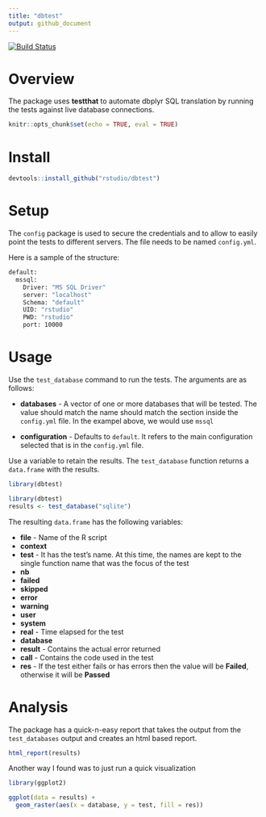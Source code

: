 ```yaml
---
title: "dbtest"
output: github_document
---
```


[![Build Status](https://travis-ci.org/rstudio/dbtest.svg?branch=master)](https://travis-ci.org/rstudio/dbtest)

# Overview

The package uses **testthat** to automate dbplyr SQL translation by running the tests against live database connections.

```r
knitr::opts_chunk$set(echo = TRUE, eval = TRUE)
```

# Install

```r
devtools::install_github("rstudio/dbtest")
```

# Setup

The `config` package is used to secure the credentials and to allow to easily point the tests to different servers. The file needs to be named `config.yml`.

Here is a sample of the structure:

```bash
default:
  mssql:
    Driver: "MS SQL Driver"
    server: "localhost"
    Schema: "default"
    UID: "rstudio"
    PWD: "rstudio"
    port: 10000
```


# Usage

Use the `test_database` command to run the tests.  The arguments are as follows:
 
- **databases** - A vector of one or more databases that will be tested.  The value should match the name should match the section inside the `config.yml` file.  In the exampel above, we would use `mssql`

- **configuration** - Defaults to `default`.  It refers to the main configuration selected that is in the `config.yml` file.  

Use a variable to retain the results.  The `test_database` function returns a `data.frame` with the results.

```r
library(dbtest)
```


```r
library(dbtest)
results <- test_database("sqlite")
```

The resulting `data.frame` has the following variables:

- **file** - Name of the R script    
- **context**  
- **test** - It has the test's name.  At this time, the names are kept to the single function name that was the focus of the test     
- **nb**       
- **failed**   
- **skipped** 
- **error**    
- **warning**  
- **user**    
- **system**   
- **real** - Time elapsed for the test     
- **database** 
- **result** - Contains the actual error returned
- **call** - Contains the code used in the test     
- **res** - If the test either fails or has errors then the value will be **Failed**, otherwise it will be **Passed**

# Analysis

The package has a quick-n-easy report that takes the output from the `test_databases` output and creates an html based report.

```r
html_report(results)
```

Another way I found was to just run a quick visualization

```r
library(ggplot2) 

ggplot(data = results) +
  geom_raster(aes(x = database, y = test, fill = res))
```



